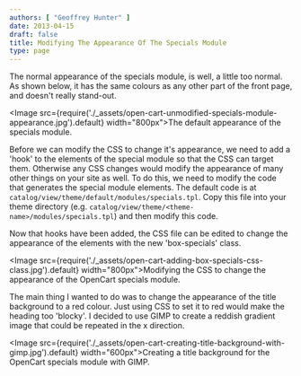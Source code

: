 ```yaml
---
authors: [ "Geoffrey Hunter" ]
date: 2013-04-15
draft: false
title: Modifying The Appearance Of The Specials Module
type: page
---
```


The normal appearance of the specials module, is well, a little too normal. As shown below, it has the same colours as any other part of the front page, and doesn't really stand-out.

<Image src={require('./_assets/open-cart-unmodified-specials-module-appearance.jpg').default} width="800px">The default appearance of the specials module.</Image>

Before we can modify the CSS to change it's appearance, we need to add a 'hook' to the elements of the special module so that the CSS can target them. Otherwise any CSS changes would modify the appearance of many other things on your site as well. To do this, we need to modify the code that generates the special module elements. The default code is at `catalog/view/theme/default/modules/specials.tpl`. Copy this file into your theme directory (e.g. `catalog/view/theme/<theme-name>/modules/specials.tpl`) and then modify this code.

Now that hooks have been added, the CSS file can be edited to change the appearance of the elements with the new 'box-specials' class.

<Image src={require('./_assets/open-cart-adding-box-specials-css-class.jpg').default} width="800px">Modifying the CSS to change the appearance of the OpenCart specials module.</Image>

The main thing I wanted to do was to change the appearance of the title background to a red colour. Just using CSS to set it to red would make the heading too 'blocky'. I decided to use GIMP to create a reddish gradient  image that could be repeated in the x direction.

<Image src={require('./_assets/open-cart-creating-title-background-with-gimp.jpg').default} width="600px">Creating a title background for the OpenCart specials module with GIMP.</Image>
